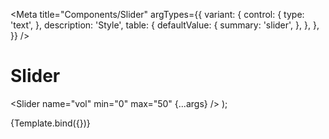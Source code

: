 
<Meta
  title="Components/Slider"
  argTypes={{
    variant: {
      control: {
        type: 'text',
      },
      description: 'Style',
      table: {
        defaultValue: {
          summary: 'slider',
        },
      },
    },
  }}
/>

# Slider

  <Slider name="vol" min="0" max="50" {...args} />
);

<Canvas>
  <Story name="Default">{Template.bind({})}</Story>
</Canvas>

<ArgsTable story="Default" />

